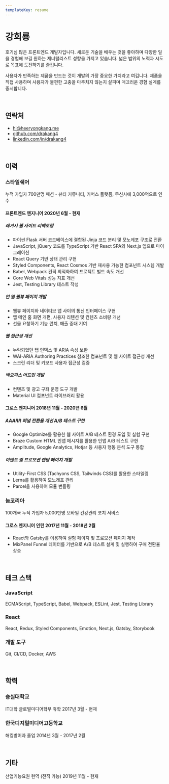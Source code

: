 ```yaml
---
templateKey: resume
---
```


# 강희룡

<p className="text-xl leading-snug text-gray-600 dark:text-gray-400 mt-6">
  호기심 많은 프론트엔드 개발자입니다. 새로운 기술을 배우는 것을 좋아하며 다양한
  일을 경험해 보길 원하는 제너럴리스트 성향을 가지고 있습니다. 넓은 범위의
  노력과 시도로 목표에 도전하기를 즐깁니다.
</p>
<p className="text-xl leading-snug text-gray-600 dark:text-gray-400">
  사용자가 만족하는 제품을 만드는 것이 개발의 가장 중요한 가치라고 여깁니다.
  제품을 직접 사용하며 사용자가 불편한 고충을 마주치지 않는지 살피며 매끄러운 경험 설계를
  중시합니다.
</p>

<br />

## 연락처

- <hi@heeryongkang.me>
- [github.com/drakang4](https://github.com/drakang4)
- [linkedin.com/in/drakang4](https://www.linkedin.com/in/drakang4)

<br />

## 이력

### 스타일쉐어 <ExternalLink href="https://www.styleshare.kr/store" />

누적 가입자 700만명 패션・뷰티 커뮤니티, 커머스 플랫폼, 무신사에 3,000억으로 인수

<h4 className="mt-6">
  프론트엔드 엔지니어 <Duration>2020년 6월 - 현재</Duration>
</h4>

##### 레거시 웹 사이트 리팩토링

- 파이썬 Flask 서버 코드베이스에 결합된 Jinja 코드 분리 및 모노레포 구조로 전환
- JavaScript, jQuery 코드를 TypeScript 기반 React SPA와 Next.js 앱으로 마이그레이션
- React Query 기반 상태 관리 구현
- Styled Components, React Cosmos 기반 재사용 가능한 컴포넌트 시스템 개발
- Babel, Webpack 컨픽 최적화하여 프로젝트 빌드 속도 개선
- Core Web Vitals 성능 지표 개선
- Jest, Testing Library 테스트 작성

##### 인 앱 웹뷰 페이지 개발

- 웹뷰 페이지와 네이티브 앱 사이의 통신 인터페이스 구현
- 앱 메인 홈 화면 개편, 사용자 리텐션 및 컨텐츠 소비량 개선
- 선물 요청하기 기능 런치, 매출 증대 기여

##### 웹 접근성 개선

- 누락되었던 탭 인덱스 및 ARIA 속성 보완
- WAI-ARIA Authoring Practices 참조한 컴포넌트 및 웹 사이트 접근성 개선
- 스크린 리더 및 키보드 사용자 접근성 검증

##### 백오피스 어드민 개발

- 컨텐츠 및 광고 구좌 운영 도구 개발
- Material UI 컴포넌트 라이브러리 활용

<h4 className="mt-6">
  그로스 엔지니어 <Duration>2018년 11월 - 2020년 6월</Duration>
</h4>

##### AAARR 퍼널 전환율 개선 A/B 테스트 구현

- Google Optimize를 활용한 웹 사이트 A/B 테스트 환경 도입 및 실험 구현
- Braze Custom HTML 인앱 메시지를 활용한 인앱 A/B 테스트 구현
- Amplitude, Google Analytics, Hotjar 등 사용자 행동 분석 도구 통합

##### 이벤트 및 프로모션 랜딩 페이지 개발

- Utility-First CSS (Tachyons CSS, Tailwinds CSS)를 활용한 스타일링
- Lerna를 활용하여 모노레포 관리
- Parcel을 사용하여 모듈 번들링

### 눔코리아 <ExternalLink href="https://www.noom.com/ko/" />

100개국 누적 가입자 5,000만명 모바일 건강관리 코치 서비스

<h4 className="mt-6">
  그로스 엔지니어 인턴 <Duration>2017년 11월 - 2018년 2월</Duration>
</h4>

- React와 Gatsby를 이용하여 실험 페이지 및 프로모션 페이지 제작
- MixPanel Funnel 데이터를 기반으로 A/B 테스트 설계 및 실행하여 구매 전환율 상승

<br />

## 테크 스택

### JavaScript

ECMAScript, TypeScript, Babel, Webpack, ESLint, Jest, Testing Library

### React

React, Redux, Styled Components, Emotion, Next.js, Gatsby, Storybook

### 개발 도구

Git, CI/CD, Docker, AWS

<br />

## 학력

### 숭실대학교

IT대학 글로벌미디어학부 휴학 <Duration>2017년 3월 - 현재</Duration>

### 한국디지털미디어고등학교

해킹방어과 졸업 <Duration>2014년 3월 - 2017년 2월</Duration>

<br />

## 기타

산업기능요원 현역 (전직 가능) <Duration>2019년 11월 - 현재</Duration>
